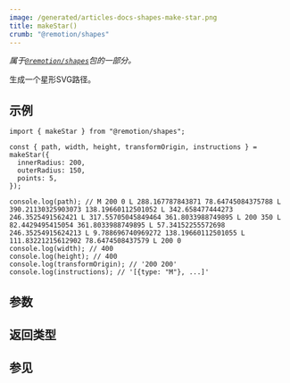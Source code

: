```yaml
---
image: /generated/articles-docs-shapes-make-star.png
title: makeStar()
crumb: "@remotion/shapes"
---
```



_属于[`@remotion/shapes`](/docs/shapes)包的一部分。_

生成一个星形SVG路径。

## 示例

```tsx twoslash title="star.ts"
import { makeStar } from "@remotion/shapes";

const { path, width, height, transformOrigin, instructions } = makeStar({
  innerRadius: 200,
  outerRadius: 150,
  points: 5,
});

console.log(path); // M 200 0 L 288.167787843871 78.64745084375788 L 390.21130325903073 138.19660112501052 L 342.658477444273 246.3525491562421 L 317.55705045849464 361.8033988749895 L 200 350 L 82.4429495415054 361.8033988749895 L 57.34152255572698 246.35254915624213 L 9.788696740969272 138.19660112501055 L 111.83221215612902 78.6474508437579 L 200 0
console.log(width); // 400
console.log(height); // 400
console.log(transformOrigin); // '200 200'
console.log(instructions); // '[{type: "M"}, ...]'
```

## 参数

<ShapeOptions shape="star"/>

## 返回类型

<MakeShapeReturnType shape="star"/>

## 参见

<MakeShapeSeeAlso shape="star"/>

